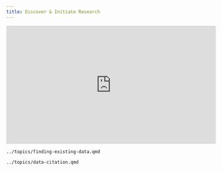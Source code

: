 ```yaml
---
title: Discover & Initiate Research
---
```


<!-- markdownlint-disable-next-line MD033 -->
<iframe width="560" height="315" src="https://www.youtube.com/embed/He96Mt0o00o?si=_gB6y8dgdpmyHoja" title="YouTube video player" frameborder="0" allow="accelerometer; autoplay; clipboard-write; encrypted-media; gyroscope; picture-in-picture; web-share" referrerpolicy="strict-origin-when-cross-origin" allowfullscreen></iframe>

```.include
../topics/finding-existing-data.qmd
```

```.include
../topics/data-citation.qmd
```
